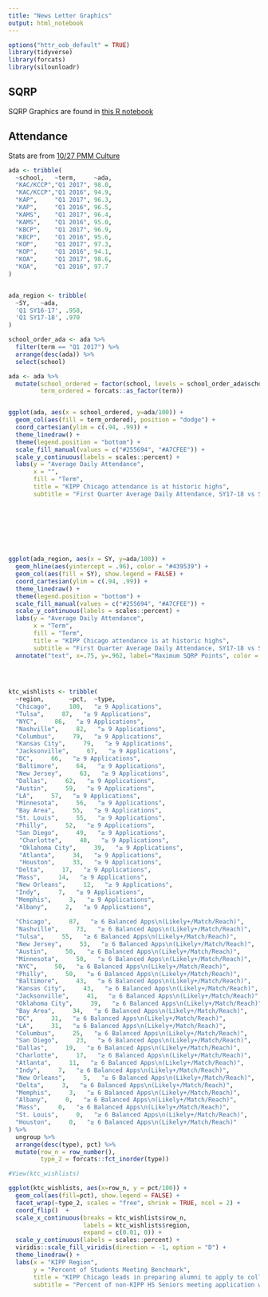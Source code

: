 ```yaml
---
title: "News Letter Graphics"
output: html_notebook
---
```

```r
options("httr_oob_default" = TRUE)
library(tidyverse)
library(forcats)
library(silounloadr)
```

## SQRP 
SQRP Graphics are found in [this R notebook](~/Dropbox (KIPP Chicago Schools)/Data Analysis/SQRP/reports/SY17-18_CPS_SQRP_Analysis_2017-10-31.Rmd)


## Attendance

Stats are from [10/27 PMM Culture ](https://docs.google.com/presentation/d/1IgFqilW4MzdULTj6wL_ExNdGBj7uL_-w1MpAFnVEJm8/edit#slide=id.g25d66d2f6a_0_28)

```r
ada <- tribble(
  ~school,   ~term,     ~ada,
  "KAC/KCCP","Q1 2017", 98.0,
  "KAC/KCCP","Q1 2016", 94.9,
  "KAP",     "Q1 2017", 96.3,
  "KAP",     "Q1 2016", 96.5,
  "KAMS",    "Q1 2017", 96.4,
  "KAMS",    "Q1 2016", 95.0,
  "KBCP",    "Q1 2017", 96.9,
  "KBCP",    "Q1 2016", 95.6,
  "KOP",     "Q1 2017", 97.3,
  "KOP",     "Q1 2016", 94.1,
  "KOA",     "Q1 2017", 98.6,
  "KOA",     "Q1 2016", 97.7
)


ada_region <- tribble(
  ~SY,   ~ada,
  'Q1 SY16-17', .958,
  'Q1 SY17-18', .970
)

school_order_ada <- ada %>%
  filter(term == "Q1 2017") %>%
  arrange(desc(ada)) %>%
  select(school)

ada <- ada %>%
  mutate(school_ordered = factor(school, levels = school_order_ada$school),
         term_ordered = forcats::as_factor(term))


ggplot(ada, aes(x = school_ordered, y=ada/100)) +
  geom_col(aes(fill = term_ordered), position = "dodge") +
  coord_cartesian(ylim = c(.94, .99)) +
  theme_linedraw() +
  theme(legend.position = "bottom") +
  scale_fill_manual(values = c("#255694", "#A7CFEE")) +
  scale_y_continuous(labels = scales::percent) +
  labs(y = "Average Daily Attendance",
       x = "",
       fill = "Term",
       title = "KIPP Chicago attendance is at historic highs",
       subtitle = "First Quarter Average Daily Attendance, SY17-18 vs SY16-17") 

  
  

         
           



```


```r
ggplot(ada_region, aes(x = SY, y=ada/100)) +
  geom_hline(aes(yintercept = .96), color = "#439539") +
  geom_col(aes(fill = SY), show.legend = FALSE) +
  coord_cartesian(ylim = c(.94, .99)) +
  theme_linedraw() +
  theme(legend.position = "bottom") +
  scale_fill_manual(values = c("#255694", "#A7CFEE")) +
  scale_y_continuous(labels = scales::percent) +
  labs(y = "Average Daily Attendance",
       x = "Term",
       fill = "Term",
       title = "KIPP Chicago attendance is at historic highs",
       subtitle = "First Quarter Average Daily Attendance, SY17-18 vs SY16-17") +
  annotate("text", x=.75, y=.962, label="Maximum SQRP Points", color = "#439539")

  
  
```


```r
ktc_wishlists <- tribble(
  ~region,       ~pct,  ~type,
  "Chicago",     100,   "≥ 9 Applications",
  "Tulsa",     87,   "≥ 9 Applications",
  "NYC",     86,   "≥ 9 Applications",
  "Nashville",     82,   "≥ 9 Applications",
  "Columbus",     79,   "≥ 9 Applications",
  "Kansas City",     79,   "≥ 9 Applications",
  "Jacksonville",     67,   "≥ 9 Applications",
  "DC",     66,   "≥ 9 Applications",
  "Baltimore",     64,   "≥ 9 Applications",
  "New Jersey",     63,   "≥ 9 Applications",
  "Dallas",     62,   "≥ 9 Applications",
  "Austin",     59,   "≥ 9 Applications",
  "LA",     57,   "≥ 9 Applications",
  "Minnesota",     56,   "≥ 9 Applications",
  "Bay Area",     55,   "≥ 9 Applications",
  "St. Louis",     55,   "≥ 9 Applications",
  "Philly",     52,   "≥ 9 Applications",
  "San Diego",     49,   "≥ 9 Applications",
   "Charlotte",     40,   "≥ 9 Applications",
   "Oklahoma City",     39,   "≥ 9 Applications",
   "Atlanta",     34,   "≥ 9 Applications",
   "Houston",     33,   "≥ 9 Applications",
  "Delta",     17,   "≥ 9 Applications",
  "Mass",     14,   "≥ 9 Applications",
  "New Orleans",     12,   "≥ 9 Applications",
  "Indy",     7,   "≥ 9 Applications",
  "Memphis",     3,   "≥ 9 Applications",
  "Albany",     2,   "≥ 9 Applications",
  
  "Chicago",     87,   "≥ 6 Balanced Apps\n(Likely+/Match/Reach)",
  "Nashville",     73,   "≥ 6 Balanced Apps\n(Likely+/Match/Reach)",
  "Tulsa",     55,   "≥ 6 Balanced Apps\n(Likely+/Match/Reach)",
  "New Jersey",     53,   "≥ 6 Balanced Apps\n(Likely+/Match/Reach)",
  "Austin",     50,   "≥ 6 Balanced Apps\n(Likely+/Match/Reach)",
  "Minnesota",     50,   "≥ 6 Balanced Apps\n(Likely+/Match/Reach)",
  "NYC",     50,   "≥ 6 Balanced Apps\n(Likely+/Match/Reach)",
  "Philly",     50,   "≥ 6 Balanced Apps\n(Likely+/Match/Reach)",
  "Baltimore",     43,   "≥ 6 Balanced Apps\n(Likely+/Match/Reach)",
  "Kansas City",     43,   "≥ 6 Balanced Apps\n(Likely+/Match/Reach)",
  "Jacksonville",     41,   "≥ 6 Balanced Apps\n(Likely+/Match/Reach)",
  "Oklahoma City",     39,   "≥ 6 Balanced Apps\n(Likely+/Match/Reach)",
  "Bay Area",     34,   "≥ 6 Balanced Apps\n(Likely+/Match/Reach)",
  "DC",     31,   "≥ 6 Balanced Apps\n(Likely+/Match/Reach)",
  "LA",     31,   "≥ 6 Balanced Apps\n(Likely+/Match/Reach)",
  "Columbus",     25,   "≥ 6 Balanced Apps\n(Likely+/Match/Reach)",
  "San Diego",     23,   "≥ 6 Balanced Apps\n(Likely+/Match/Reach)",
  "Dallas",     19,   "≥ 6 Balanced Apps\n(Likely+/Match/Reach)",
  "Charlotte",     17,   "≥ 6 Balanced Apps\n(Likely+/Match/Reach)",
  "Atlanta",     11,   "≥ 6 Balanced Apps\n(Likely+/Match/Reach)",
  "Indy",     7,   "≥ 6 Balanced Apps\n(Likely+/Match/Reach)",
  "New Orleans",     5,   "≥ 6 Balanced Apps\n(Likely+/Match/Reach)",
  "Delta",     3,   "≥ 6 Balanced Apps\n(Likely+/Match/Reach)",
  "Memphis",     3,   "≥ 6 Balanced Apps\n(Likely+/Match/Reach)",
  "Albany",     0,   "≥ 6 Balanced Apps\n(Likely+/Match/Reach)",
  "Mass",     0,   "≥ 6 Balanced Apps\n(Likely+/Match/Reach)",
  "St. Louis",     0,   "≥ 6 Balanced Apps\n(Likely+/Match/Reach)",
  "Houston",     0,   "≥ 6 Balanced Apps\n(Likely+/Match/Reach)"
) %>%
  ungroup %>%
  arrange(desc(type), pct) %>%
  mutate(row_n = row_number(),
         type_2 = forcats::fct_inorder(type))

#View(ktc_wishlists)

ggplot(ktc_wishlists, aes(x=row_n, y = pct/100)) +
  geom_col(aes(fill=pct), show.legend = FALSE) +
  facet_wrap(~type_2, scales = "free", shrink = TRUE, ncol = 2) +
  coord_flip()  +
  scale_x_continuous(breaks = ktc_wishlists$row_n,  
                     labels = ktc_wishlists$region, 
                     expand = c(0.01, 0)) +
  scale_y_continuous(labels = scales::percent) +
  viridis::scale_fill_viridis(direction = -1, option = "D") +
  theme_linedraw() +
  labs(x = "KIPP Region",
       y = "Percent of Students Meeting Benchmark",
       title = "KIPP Chicago leads in preparing alumni to apply to college",
       subtitle = "Percent of non-KIPP HS Seniors meeting application wishlist benchmarks")


```
